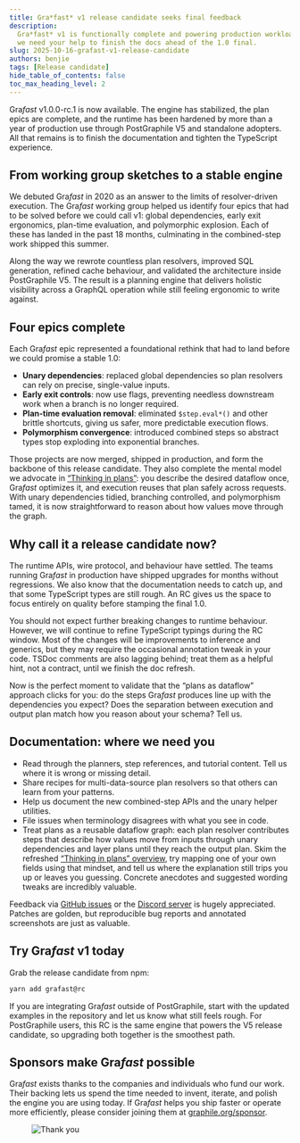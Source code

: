 ```yaml
---
title: Gra*fast* v1 release candidate seeks final feedback
description:
  Gra*fast* v1 is functionally complete and powering production workloads, now
  we need your help to finish the docs ahead of the 1.0 final.
slug: 2025-10-16-grafast-v1-release-candidate
authors: benjie
tags: [Release candidate]
hide_table_of_contents: false
toc_max_heading_level: 2
---
```



<div className={styles.intro}>

Gra*fast* v1.0.0-rc.1 is now available. The engine has stabilized, the plan
epics are complete, and the runtime has been hardened by more than a year of
production use through PostGraphile V5 and standalone adopters. All that
remains is to finish the documentation and tighten the TypeScript experience.

</div>

<!-- truncate-->

## From working group sketches to a stable engine

We debuted Gra*fast* in 2020 as an answer to the limits of resolver-driven
execution. The Gra*fast* working group helped us identify four epics that had
to be solved before we could call v1: global dependencies, early exit
ergonomics, plan-time evaluation, and polymorphic explosion. Each of these has
landed in the past 18 months, culminating in the combined-step work shipped
this summer.

Along the way we rewrote countless plan resolvers, improved SQL generation,
refined cache behaviour, and validated the architecture inside PostGraphile V5.
The result is a planning engine that delivers holistic visibility across a
GraphQL operation while still feeling ergonomic to write against.

## Four epics complete

Each Gra*fast* epic represented a foundational rethink that had to land before
we could promise a stable 1.0:

- **Unary dependencies**: replaced global dependencies so plan resolvers can
  rely on precise, single-value inputs.
- **Early exit controls**: now use flags, preventing needless downstream work
  when a branch is no longer required.
- **Plan-time evaluation removal**: eliminated `$step.eval*()` and other brittle
  shortcuts, giving us safer, more predictable execution flows.
- **Polymorphism convergence**: introduced combined steps so abstract types
  stop exploding into exponential branches.

Those projects are now merged, shipped in production, and form the backbone of
this release candidate. They also complete the mental model we advocate in
[“Thinking in plans”](/grafast/flow): you describe the desired dataflow once,
Gra*fast* optimizes it, and execution reuses that plan safely across requests.
With unary dependencies tidied, branching controlled, and polymorphism tamed,
it is now straightforward to reason about how values move through the graph.

## Why call it a release candidate now?

The runtime APIs, wire protocol, and behaviour have settled. The teams running
Gra*fast* in production have shipped upgrades for months without regressions.
We also know that the documentation needs to catch up, and that some TypeScript
types are still rough. An RC gives us the space to focus entirely on quality
before stamping the final 1.0.

You should not expect further breaking changes to runtime behaviour. However,
we will continue to refine TypeScript typings during the RC window. Most of the
changes will be improvements to inference and generics, but they may require
the occasional annotation tweak in your code. TSDoc comments are also lagging
behind; treat them as a helpful hint, not a contract, until we finish the doc
refresh.

Now is the perfect moment to validate that the “plans as dataflow” approach
clicks for you: do the steps Gra*fast* produces line up with the dependencies you
expect? Does the separation between execution and output plan match how you
reason about your schema? Tell us.

## Documentation: where we need you

- Read through the planners, step references, and tutorial content. Tell us
  where it is wrong or missing detail.
- Share recipes for multi-data-source plan resolvers so that others can learn
  from your patterns.
- Help us document the new combined-step APIs and the unary helper utilities.
- File issues when terminology disagrees with what you see in code.
- Treat plans as a reusable dataflow graph: each plan resolver contributes steps
  that describe how values move from inputs through unary dependencies and layer
  plans until they reach the output plan. Skim the refreshed
  [“Thinking in plans” overview](/grafast/flow), try mapping one of your own
  fields using that mindset, and tell us where the explanation still trips you
  up or leaves you guessing. Concrete anecdotes and suggested wording tweaks are
  incredibly valuable.

Feedback via [GitHub issues](https://github.com/graphile/crystal) or the
[Discord server](https://discord.gg/graphile) is hugely appreciated. Patches
are golden, but reproducible bug reports and annotated screenshots are just as
valuable.

## Try Gra*fast* v1 today

Grab the release candidate from npm:

```bash
yarn add grafast@rc
```

If you are integrating Gra*fast* outside of PostGraphile, start with the
updated examples in the repository and let us know what still feels rough. For
PostGraphile users, this RC is the same engine that powers the V5 release
candidate, so upgrading both together is the smoothest path.

## Sponsors make Gra*fast* possible

Gra*fast* exists thanks to the companies and individuals who fund our work.
Their backing lets us spend the time needed to invent, iterate, and polish the
engine you are using today. If Gra*fast* helps you ship faster or operate more
efficiently, please consider joining them at
[graphile.org/sponsor](https://graphile.org/sponsor).

<figure>

![Thank you](../static/img/news/thank-you.svg)

</figure>
